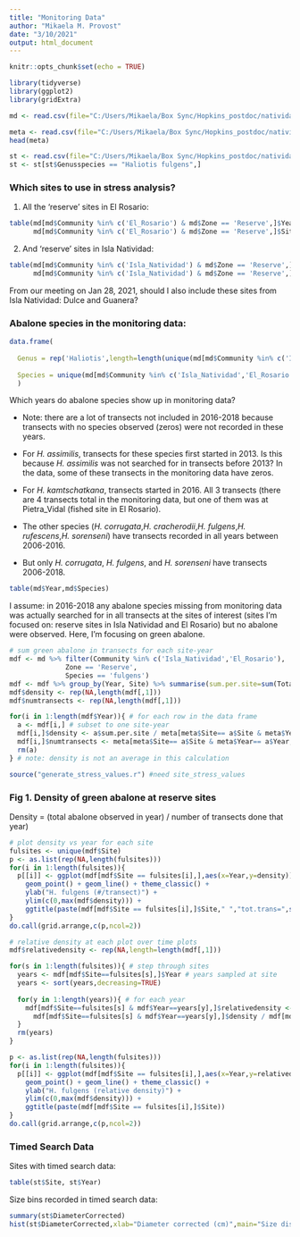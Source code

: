 ```yaml
---
title: "Monitoring Data"
author: "Mikaela M. Provost"
date: "3/10/2021"
output: html_document
---
```


```r
knitr::opts_chunk$set(echo = TRUE)
```


```r
library(tidyverse)
library(ggplot2)
library(gridExtra)

md <- read.csv(file="C:/Users/Mikaela/Box Sync/Hopkins_postdoc/natividad/monitoringdata/0001_2006_to_2018_All_locations_invert.csv",stringsAsFactors = FALSE)

meta <- read.csv(file="C:/Users/Mikaela/Box Sync/Hopkins_postdoc/natividad/monitoringdata/0000_2006_to_2018_All_locations_invert_transect_metadata.csv",stringsAsFactors = FALSE)
head(meta)

st <- read.csv(file="C:/Users/Mikaela/Box Sync/Hopkins_postdoc/natividad/monitoringdata/2007_2018_size_frequency_untabled_search_time.csv",stringsAsFactors = FALSE)
st <- st[st$Genusspecies == "Haliotis fulgens",]


```



### Which sites to use in stress analysis?

1. All the 'reserve' sites in El Rosario:

```r
table(md[md$Community %in% c('El_Rosario') & md$Zone == 'Reserve',]$Year,
      md[md$Community %in% c('El_Rosario') & md$Zone == 'Reserve',]$Site)

```

2. And 'reserve' sites in Isla Natividad:

```r
table(md[md$Community %in% c('Isla_Natividad') & md$Zone == 'Reserve',]$Year,
      md[md$Community %in% c('Isla_Natividad') & md$Zone == 'Reserve',]$Site)
```

From our meeting on Jan 28, 2021, should I also include these sites from Isla Natividad: Dulce and Guanera?

### Abalone species in the monitoring data:

```r
data.frame( 
  
  Genus = rep('Haliotis',length=length(unique(md[md$Community %in% c('Isla_Natividad','El_Rosario') & md$Zone == 'Reserve' & md$Genus=='Haliotis',]$Species))),
  
  Species = unique(md[md$Community %in% c('Isla_Natividad','El_Rosario') & md$Zone == 'Reserve' & md$Genus=='Haliotis',]$Species)
  )
```


Which years do abalone species show up in monitoring data? 

* Note: there are a lot of transects not included in 2016-2018 because transects with no species observed (zeros) were not recorded in these years. 

* For *H. assimilis*, transects for these species first started in 2013. Is this because *H. assimilis* was not searched for in transects before 2013? In the data, some of these transects in the monitoring data have zeros. 

* For *H. kamtschatkana*, transects started in 2016. All 3 transects (there are 4 transects total in the monitoring data, but one of them was at Pietra_Vidal (fished site in El Rosario). 

* The other species (*H. corrugata*,*H. cracherodii*,*H. fulgens*,*H. rufescens*,*H. sorenseni*) have transects recorded in all years between 2006-2016. 

* But only *H. corrugata*, *H. fulgens*, and *H. sorenseni* have transects 2006-2018.

```r
table(md$Year,md$Species)
```

I assume: in 2016-2018 any abalone species missing from monitoring data was actually searched for in all transects at the sites of interest (sites I'm focused on: reserve sites in Isla Natividad and El Rosario) but no abalone were observed. Here, I'm focusing on green abalone.

```r
# sum green abalone in transects for each site-year
mdf <- md %>% filter(Community %in% c('Isla_Natividad','El_Rosario'),
              Zone == 'Reserve',
              Species == 'fulgens')
mdf <- mdf %>% group_by(Year, Site) %>% summarise(sum.per.site=sum(TotalAbundance))
mdf$density <- rep(NA,length(mdf[,1]))
mdf$numtransects <- rep(NA,length(mdf[,1]))

for(i in 1:length(mdf$Year)){ # for each row in the data frame
  a <- mdf[i,] # subset to one site-year
  mdf[i,]$density <- a$sum.per.site / meta[meta$Site== a$Site & meta$Year== a$Year,]$totalTransect_site_yr # calc the density using total abundance / num of transects
  mdf[i,]$numtransects <- meta[meta$Site== a$Site & meta$Year== a$Year,]$totalTransect_site_yr
  rm(a)
} # note: density is not an average in this calculation

source("generate_stress_values.r") #need site_stress_values

```

### Fig 1. Density of green abalone at reserve sites

Density = (total abalone observed in year) / number of transects done that year)

```r

# plot density vs year for each site
fulsites <- unique(mdf$Site)
p <- as.list(rep(NA,length(fulsites)))
for(i in 1:length(fulsites)){
  p[[i]] <- ggplot(mdf[mdf$Site == fulsites[i],],aes(x=Year,y=density)) + 
    geom_point() + geom_line() + theme_classic() +
    ylab("H. fulgens (#/transect)") +
    ylim(c(0,max(mdf$density))) +
    ggtitle(paste(mdf[mdf$Site == fulsites[i],]$Site," ","tot.trans=",sum(mdf[mdf$Site == fulsites[i],]$numtransects)))
}
do.call(grid.arrange,c(p,ncol=2))


```


```r
# relative density at each plot over time plots
mdf$relativedensity <- rep(NA,length=length(mdf[,1]))

for(s in 1:length(fulsites)){ # step through sites
  years <- mdf[mdf$Site==fulsites[s],]$Year # years sampled at site
  years <- sort(years,decreasing=TRUE)
  
  for(y in 1:length(years)){ # for each year
    mdf[mdf$Site==fulsites[s] & mdf$Year==years[y],]$relativedensity <-
      mdf[mdf$Site==fulsites[s] & mdf$Year==years[y],]$density / mdf[mdf$Site==fulsites[s] & mdf$Year==years[1],]$density # divide the density by the density in most recent year
  }
  rm(years)
}

p <- as.list(rep(NA,length(fulsites)))
for(i in 1:length(fulsites)){
  p[[i]] <- ggplot(mdf[mdf$Site == fulsites[i],],aes(x=Year,y=relativedensity)) + 
    geom_point() + geom_line() + theme_classic() +
    ylab("H. fulgens (relative density)") +
    ylim(c(0,max(mdf$density))) +
    ggtitle(paste(mdf[mdf$Site == fulsites[i],]$Site))
}
do.call(grid.arrange,c(p,ncol=2))


```

### Timed Search Data

Sites with timed search data:

```r
table(st$Site, st$Year)
```

Size bins recorded in timed search data:
```r
summary(st$DiameterCorrected)
hist(st$DiameterCorrected,xlab="Diameter corrected (cm)",main="Size distribution of\ngreen abalone in timed search data\n(2006-2018) ")
```